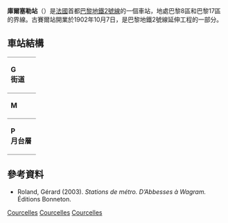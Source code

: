 {{Infobox station
| name                = 庫爾塞勒<br />{{lang|fr|Courcelles}}
| symbol_location     = paris
| symbol              = m
| symbol2             = 
| type                = [[巴黎地鐵|巴黎地鐵]]車站
| image               = [[File:Courcelles-quai-rame.jpg|275px]]
| alt                 = 
| caption             = 
| other_name          = 
| address             = [[法蘭西島|法蘭西島]][[巴黎第八區|巴黎第八區]]庫爾塞勒大道53號夏扎爾路1號
| borough             = 
| country             = {{FRA}}
| iso_region          = FR_scale:2000
| coordinates_display = title
| coordinates_format  = 
| latd  = 48| latm  = 52| lats  = 45| latNS  = N
| longd = 2| longm = 18| longs = 15| longEW = E
| coordinates         = 
| owned               = [[RATP|RATP]]
| operator            = [[RATP|RATP]]
| line                = 
| disabled            = 
| zone                = 1
| opened              = {{Start-date|1902年10月7日}}
| closed              = <!-- {{End date|YYYY|MM|DD|df=y}} -->
| services            = 
| map_type            = 
}}
'''庫爾塞勒站'''（{{lang-fr|Courcelles}}）是[[法國|法國]]首都[[巴黎地鐵2號線|巴黎地鐵2號線]]的一個車站，地處巴黎8區和巴黎17區的界線。古賽爾站開業於1902年10月7日，是巴黎地鐵2號線延伸工程的一部分。
== 車站結構 ==
{| border=0 cellspacing=0 cellpadding=3
|style="border-bottom:solid 1px gray;border-top:solid 1px gray;" width=50 valign=top|'''G<br>街道'''
|-
|style="border-bottom:solid 1px gray;border-top:solid 1px gray;" valign=top|'''M'''
|style="border-top:solid 1px gray;border-bottom:solid 1px gray;" width=100 valign=top|月台連接夾層
|-
|style="border-bottom:solid 1px gray;" rowspan=5 valign=top|'''P<br>月台層'''
|style="border-top:solid 1px gray;border-right:solid 2px black;border-left:solid 2px black;border-bottom:solid 2px black;" colspan=2|<div style="text-align: center;"><small>[[側式月台|側式月台]]，右側開門</small></div>
|-
|style="border-bottom:solid 1px gray;" width=100|{{color|#{{PM color|2}}|'''1'''}}號月台
|style="border-bottom:solid 1px gray;" width=400|{{arrow|L}} [[File:Metro-M.svg|16x16px]][[File:Paris_Metro_2.svg|16x16px]]往[[王妃門站|王妃門]]<small>（[[雙三點站|雙三點]]）</small>
|-
|{{color|#{{PM color|2}}|'''2'''}}號月台
|{{arrow|R}} [[File:Metro-M.svg|16x16px]][[File:Paris_Metro_2.svg|16x16px]]往[[民族廣場站_(巴黎地鐵)|民族廣場]] <small>（[[蒙梭站|蒙梭]]）</small>
|-
|style="border-top:solid 2px black;border-right:solid 2px black;border-left:solid 2px black;border-bottom:solid 1px gray;" colspan=2|<div style="text-align: center;"><small>[[側式月台|側式月台]]，右側開門</small></div>
|}

==參考資料==
*Roland, Gérard (2003). ''Stations de métro. D’Abbesses à Wagram.'' Éditions Bonneton.
{{commons category|Courcelles (Paris Metro)}}
{{巴黎地鐵2號線}}

[[Category:巴黎地鐵2號線車站|Courcelles]]
[[Category:巴黎第八區地鐵車站|Courcelles]]
[[Category:巴黎十七區地鐵車站|Courcelles]]